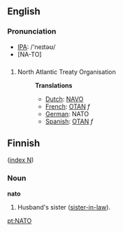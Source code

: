 ==English==
===Pronunciation===
*[[IPA]]: /'neɪtəʊ/
*[NA-TO]
==={{Acronym}}===
#North Atlantic Treaty Organisation
#:'''Translations'''
#:*[[Dutch]]: [[NAVO]]
#:*[[French]]: [[OTAN]] ''f''
#:*[[German]]: NATO
#:*[[Spanish]]: [[OTAN]] ''f''

==Finnish==
([[Wiktionary:Finnish_index_n|index N]])

===Noun===
'''nato'''
#Husband's sister ([[sister-in-law]]).

[[pt:NATO]]
